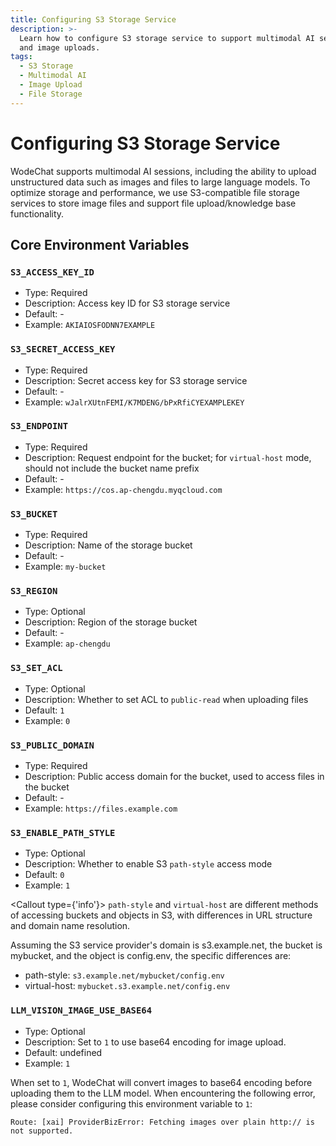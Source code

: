 ```yaml
---
title: Configuring S3 Storage Service
description: >-
  Learn how to configure S3 storage service to support multimodal AI sessions
  and image uploads.
tags:
  - S3 Storage
  - Multimodal AI
  - Image Upload
  - File Storage
---
```


# Configuring S3 Storage Service

WodeChat supports multimodal AI sessions, including the ability to upload unstructured data such as images and files to large language models. To optimize storage and performance, we use S3-compatible file storage services to store image files and support file upload/knowledge base functionality.

## Core Environment Variables

### `S3_ACCESS_KEY_ID`

- Type: Required
- Description: Access key ID for S3 storage service
- Default: -
- Example: `AKIAIOSFODNN7EXAMPLE`

### `S3_SECRET_ACCESS_KEY`

- Type: Required
- Description: Secret access key for S3 storage service
- Default: -
- Example: `wJalrXUtnFEMI/K7MDENG/bPxRfiCYEXAMPLEKEY`

### `S3_ENDPOINT`

- Type: Required
- Description: Request endpoint for the bucket; for `virtual-host` mode, should not include the bucket name prefix
- Default: -
- Example: `https://cos.ap-chengdu.myqcloud.com`

### `S3_BUCKET`

- Type: Required
- Description: Name of the storage bucket
- Default: -
- Example: `my-bucket`

### `S3_REGION`

- Type: Optional
- Description: Region of the storage bucket
- Default: -
- Example: `ap-chengdu`

### `S3_SET_ACL`

- Type: Optional
- Description: Whether to set ACL to `public-read` when uploading files
- Default: `1`
- Example: `0`

### `S3_PUBLIC_DOMAIN`

- Type: Required
- Description: Public access domain for the bucket, used to access files in the bucket
- Default: -
- Example: `https://files.example.com`

### `S3_ENABLE_PATH_STYLE`

- Type: Optional
- Description: Whether to enable S3 `path-style` access mode
- Default: `0`
- Example: `1`

<Callout type={'info'}>
  `path-style` and `virtual-host` are different methods of accessing buckets and objects in S3, with differences in URL structure and domain name resolution.

  Assuming the S3 service provider's domain is s3.example.net, the bucket is mybucket, and the object is config.env, the specific differences are:

  - path-style: `s3.example.net/mybucket/config.env`
  - virtual-host: `mybucket.s3.example.net/config.env`
</Callout>

### `LLM_VISION_IMAGE_USE_BASE64`

- Type: Optional
- Description: Set to `1` to use base64 encoding for image upload.
- Default: undefined
- Example: `1`

When set to `1`, WodeChat will convert images to base64 encoding before uploading them to the LLM model. When encountering the following error, please consider configuring this environment variable to `1`:

```log
Route: [xai] ProviderBizError: Fetching images over plain http:// is not supported.
```

